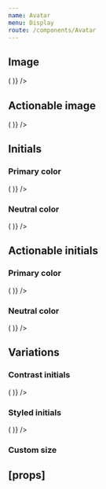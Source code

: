 ```yaml
---
name: Avatar
menu: Display
route: /components/Avatar
---
```



<PageTitle title="Avatar" src="components/Avatar" />

## Image

<Playground>
  <ThemeWrapper>
    <Flex direction="row" alignItems="center" wrap>
      <Looper
        list={['xsmall', 'small', 'medium', 'large', 'xlarge', 'xxlarge', 'xxxlarge']}
        render={size => (
          <Rhythm m={2}>
            <Avatar key={`image-${size}`} imgSrc="/public/images/avatar.jpg" initials="EC" size={size} />
          </Rhythm>
        )}
      />
    </Flex>
  </ThemeWrapper>
</Playground>

## Actionable image

<Playground>
  <ThemeWrapper>
    <Flex direction="row" alignItems="center" wrap>
      <Looper
        list={['xsmall', 'small', 'medium', 'large', 'xlarge', 'xxlarge', 'xxxlarge']}
        render={size => (
          <Rhythm m={2}>
            <Avatar
              key={`actionableImage-${size}`}
              actionable
              imgSrc="/public/images/avatar.jpg"
              initials="EC"
              size={size}
            />
          </Rhythm>
        )}
      />
    </Flex>
  </ThemeWrapper>
</Playground>

## Initials

<Playground>
  <ThemeWrapper>
    <Flex direction="column">
      <div>
        <h3>Primary color</h3>
        <Flex direction="row" alignItems="center" wrap>
          <Rhythm m={2}>
            <Looper
              list={['xsmall', 'small', 'medium', 'large', 'xlarge', 'xxlarge', 'xxxlarge']}
              render={size => (
                <Rhythm m={2}>
                  <Avatar key={`primaryColorInitials-${size}`} color="primary" initials="EC" size={size} />
                </Rhythm>
              )}
            />
          </Rhythm>
        </Flex>
      </div>
      <div>
        <h3>Neutral color</h3>
        <Flex direction="row" alignItems="center" wrap>
          <Rhythm m={2}>
            <Looper
              list={['xsmall', 'small', 'medium', 'large', 'xlarge', 'xxlarge', 'xxxlarge']}
              render={size => (
                <Rhythm m={2}>
                  <Avatar key={`neutralColorInitials-${size}`} color="neutral" initials="EC" size={size} />
                </Rhythm>
              )}
            />
          </Rhythm>
        </Flex>
      </div>
    </Flex>
  </ThemeWrapper>
</Playground>

## Actionable initials

<Playground>
  <ThemeWrapper>
    <Flex direction="column">
      <div>
        <h3>Primary color</h3>
        <Flex direction="row" alignItems="center" wrap>
          <Looper
            list={['xsmall', 'small', 'medium', 'large', 'xlarge', 'xxlarge', 'xxxlarge']}
            render={size => (
              <Rhythm m={2}>
                <Avatar
                  key={`primaryColorActionableInitials-${size}`}
                  actionable
                  color="primary"
                  initials="EC"
                  size={size}
                />
              </Rhythm>
            )}
          />
        </Flex>
      </div>
      <div>
        <h3>Neutral color</h3>
        <Flex direction="row" alignItems="center" wrap>
          <Looper
            list={['xsmall', 'small', 'medium', 'large', 'xlarge', 'xxlarge', 'xxxlarge']}
            render={size => (
              <Rhythm m={2}>
                <Avatar
                  key={`neutralColorActionableInitials-${size}`}
                  actionable
                  color="neutral"
                  initials="EC"
                  size={size}
                />
              </Rhythm>
            )}
          />
        </Flex>
      </div>
    </Flex>
  </ThemeWrapper>
</Playground>

## Variations

### Contrast initials

<Playground>
  <ThemeWrapper contrast>
    <Flex direction="row" alignItems="center" wrap>
      <Looper
        list={['xsmall', 'small', 'medium', 'large', 'xlarge', 'xxlarge', 'xxxlarge']}
        render={size => (
          <Rhythm m={2}>
            <Avatar key={`contrastActionableInitials-${size}`} actionable contrast initials="EC" size={size} />
          </Rhythm>
        )}
      />
    </Flex>
  </ThemeWrapper>
</Playground>

### Styled initials

<Playground>
  <ThemeWrapper>
    <Flex direction="row" alignItems="center" wrap>
      <Looper
        list={['xsmall', 'small', 'medium', 'large', 'xlarge', 'xxlarge', 'xxxlarge']}
        render={size => (
          <Rhythm m={2}>
            <StyledAvatar
              key={`styledInitials-${size}`}
              actionable
              backgroundColor="#556270"
              textColor="#fff"
              initials="EC"
              size={size}
            />
          </Rhythm>
        )}
      />
    </Flex>
  </ThemeWrapper>
</Playground>

### Custom size

<Playground>
  <ThemeWrapper>
    <StyledAvatar
      actionable
      color="primary"
      initials="EC"
      size="custom"
      style={{ '--avatar-size': '72px', '--avatar-font-size': '24px' }}
    />
  </ThemeWrapper>
</Playground>

## \[props\]

<Props of={Avatar} />
